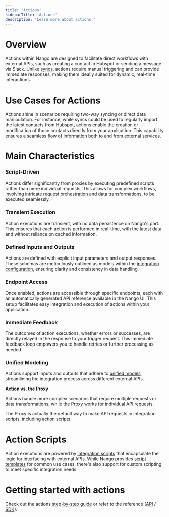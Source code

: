 ```yaml
---
title: 'Actions'
sidebarTitle: 'Actions'
description: 'Learn more about actions.'
---
```


# Overview

Actions within Nango are designed to facilitate direct workflows with external APIs, such as creating a contact in Hubspot or sending a message via Slack. Unlike [syncs](/understand/concepts/syncs), actions require manual triggering and can provide immediate responses, making them ideally suited for dynamic, real-time interactions.

# Use Cases for Actions
Actions shine in scenarios requiring two-way syncing or direct data manipulation. For instance, while syncs could be used to regularly import the latest contacts from Hubspot, actions enable the creation or modification of those contacts directly from your application. This capability ensures a seamless flow of information both to and from external services.

# Main Characteristics

### Script-Driven 

Actions differ significantly from proxies by executing predefined scripts rather than mere individual requests. This allows for complex workflows, involving intricate request orchestration and data transformations, to be executed seamlessly.

### Transient Execution

Action executions are transient, with no data persistence on Nango's part. This ensures that each action is performed in real-time, with the latest data and without reliance on cached information.

### Defined Inputs and Outputs 

Actions are defined with explicit input parameters and output responses. These schemas are meticulously outlined as models within the [integration configuration](/understand/concepts/integration-configuration), ensuring clarity and consistency in data handling.

### Endpoint Access 
Once enabled, actions are accessible through specific endpoints, each with an automatically generated API reference available in the Nango UI. This setup facilitates easy integration and execution of actions within your application.

### Immediate Feedback

The outcomes of action executions, whether errors or successes, are directly relayed in the response to your trigger request. This immediate feedback loop empowers you to handle retries or further processing as needed.

### Unified Modeling

Actions support inputs and outputs that adhere to [unified models](/understand/concepts/api-unification), streamlining the integration process across different external APIs. 

**Action vs. the Proxy**

Actions handle more complex scenarios that require multiple requests or data transformations, while the [Proxy](/understand/concepts/proxy) works for individual API requests.

<Tip>
The Proxy is actually the default way to make API requests in integration scripts, including action scripts.
</Tip>

# Action Scripts
Action executions are powered by [integration scripts](/understand/concepts/scripts) that encapsulate the logic for interfacing with external APIs. While Nango provides [script templates](understand/concepts/templates) for common use cases, there's also support for custom scripting to meet specific integration needs.

# Getting started with actions

Check out the actions [step-by-step guide](/integrate/guides/perform-workflows-with-an-api) or refer to the reference ([API](/reference/api/action/trigger) / [SDK](/reference/sdks/node#actions)).
